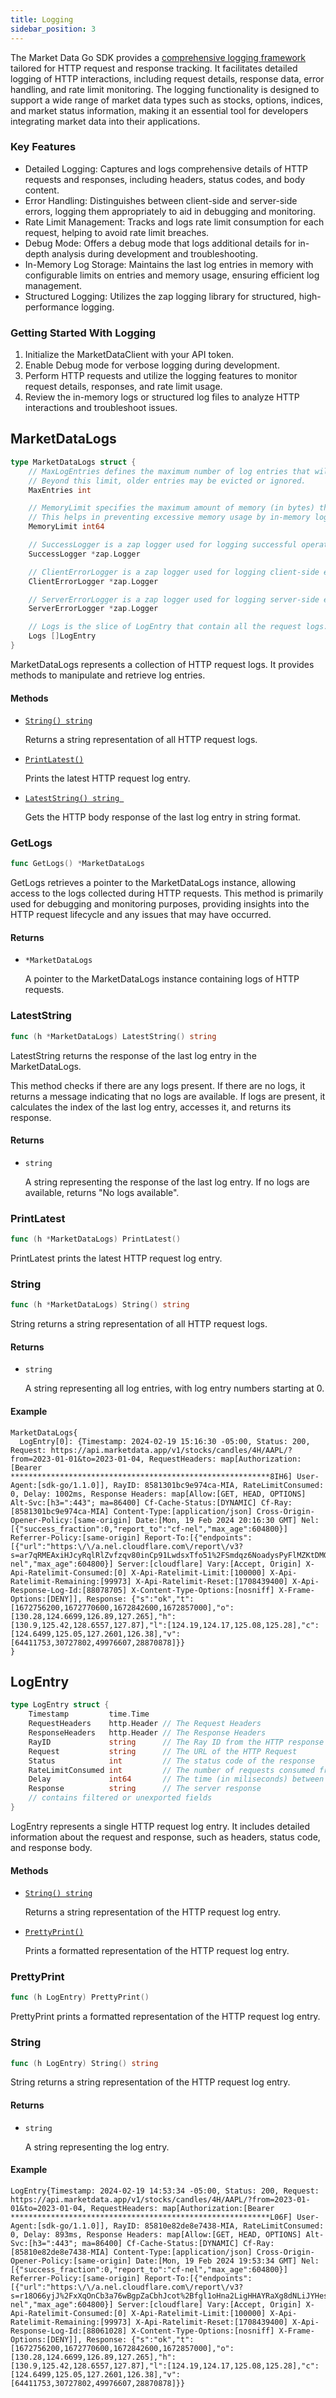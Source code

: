 ```yaml
---
title: Logging
sidebar_position: 3
---
```






The Market Data Go SDK provides a [comprehensive logging framework](<https://www.marketdata.app/docs/sdk/go/logging>) tailored for HTTP request and response tracking. It facilitates detailed logging of HTTP interactions, including request details, response data, error handling, and rate limit monitoring. The logging functionality is designed to support a wide range of market data types such as stocks, options, indices, and market status information, making it an essential tool for developers integrating market data into their applications.

### Key Features

- Detailed Logging: Captures and logs comprehensive details of HTTP requests and responses, including headers, status codes, and body content.
- Error Handling: Distinguishes between client\-side and server\-side errors, logging them appropriately to aid in debugging and monitoring.
- Rate Limit Management: Tracks and logs rate limit consumption for each request, helping to avoid rate limit breaches.
- Debug Mode: Offers a debug mode that logs additional details for in\-depth analysis during development and troubleshooting.
- In\-Memory Log Storage: Maintains the last log entries in memory with configurable limits on entries and memory usage, ensuring efficient log management.
- Structured Logging: Utilizes the zap logging library for structured, high\-performance logging.

### Getting Started With Logging

1. Initialize the MarketDataClient with your API token.
2. Enable Debug mode for verbose logging during development.
3. Perform HTTP requests and utilize the logging features to monitor request details, responses, and rate limit usage.
4. Review the in\-memory logs or structured log files to analyze HTTP interactions and troubleshoot issues.


<a name="MarketDataLogs"></a>
## MarketDataLogs

```go
type MarketDataLogs struct {
    // MaxLogEntries defines the maximum number of log entries that will be stored in memory.
    // Beyond this limit, older entries may be evicted or ignored.
    MaxEntries int

    // MemoryLimit specifies the maximum amount of memory (in bytes) that can be used for storing log entries.
    // This helps in preventing excessive memory usage by in-memory log storage.
    MemoryLimit int64

    // SuccessLogger is a zap logger used for logging successful operations.
    SuccessLogger *zap.Logger

    // ClientErrorLogger is a zap logger used for logging client-side errors.
    ClientErrorLogger *zap.Logger

    // ServerErrorLogger is a zap logger used for logging server-side errors.
    ServerErrorLogger *zap.Logger

    // Logs is the slice of LogEntry that contain all the request logs.
    Logs []LogEntry
}
```

MarketDataLogs represents a collection of HTTP request logs. It provides methods to manipulate and retrieve log entries.

#### Methods

- <a href="#LogEntry.String">`String() string`</a>

  Returns a string representation of all HTTP request logs.

- <a href="#MarketDataLogs.PrintLatest">`PrintLatest()`</a>

  Prints the latest HTTP request log entry.

- <a href="#MarketDataLogs.LatestString">`LatestString() string `</a>

  Gets the HTTP body response of the last log entry in string format.




<a name="GetLogs"></a>
### GetLogs

```go
func GetLogs() *MarketDataLogs
```

GetLogs retrieves a pointer to the MarketDataLogs instance, allowing access to the logs collected during HTTP requests. This method is primarily used for debugging and monitoring purposes, providing insights into the HTTP request lifecycle and any issues that may have occurred.

#### Returns

- `*MarketDataLogs`

  A pointer to the MarketDataLogs instance containing logs of HTTP requests.


<a name="MarketDataLogs.LatestString"></a>
### LatestString

```go
func (h *MarketDataLogs) LatestString() string
```

LatestString returns the response of the last log entry in the MarketDataLogs.

This method checks if there are any logs present. If there are no logs, it returns a message indicating that no logs are available. If logs are present, it calculates the index of the last log entry, accesses it, and returns its response.

#### Returns

- `string`

  A string representing the response of the last log entry. If no logs are available, returns "No logs available".


<a name="MarketDataLogs.PrintLatest"></a>
### PrintLatest

```go
func (h *MarketDataLogs) PrintLatest()
```

PrintLatest prints the latest HTTP request log entry.

<a name="MarketDataLogs.String"></a>
### String

```go
func (h *MarketDataLogs) String() string
```

String returns a string representation of all HTTP request logs.

#### Returns

- `string`

  A string representing all log entries, with log entry numbers starting at 0.


#### Example

```
MarketDataLogs{
  LogEntry[0]: {Timestamp: 2024-02-19 15:16:30 -05:00, Status: 200, Request: https://api.marketdata.app/v1/stocks/candles/4H/AAPL/?from=2023-01-01&to=2023-01-04, RequestHeaders: map[Authorization:[Bearer **********************************************************8IH6] User-Agent:[sdk-go/1.1.0]], RayID: 8581301bc9e974ca-MIA, RateLimitConsumed: 0, Delay: 1002ms, Response Headers: map[Allow:[GET, HEAD, OPTIONS] Alt-Svc:[h3=":443"; ma=86400] Cf-Cache-Status:[DYNAMIC] Cf-Ray:[8581301bc9e974ca-MIA] Content-Type:[application/json] Cross-Origin-Opener-Policy:[same-origin] Date:[Mon, 19 Feb 2024 20:16:30 GMT] Nel:[{"success_fraction":0,"report_to":"cf-nel","max_age":604800}] Referrer-Policy:[same-origin] Report-To:[{"endpoints":[{"url":"https:\/\/a.nel.cloudflare.com\/report\/v3?s=ar7qRMEAxiHJcyRqlRlZvfzqv80inCp91LwdsxTfo51%2FSmdqz6NoadysPyFlMZKtDMG1IsDllX0GXXPjNsvjg4gQBr%2FLJ8G5Ad1z5lDXfhqrSee7umXzVf7dYmAFwq4x4sPMANE%3D"}],"group":"cf-nel","max_age":604800}] Server:[cloudflare] Vary:[Accept, Origin] X-Api-Ratelimit-Consumed:[0] X-Api-Ratelimit-Limit:[100000] X-Api-Ratelimit-Remaining:[99973] X-Api-Ratelimit-Reset:[1708439400] X-Api-Response-Log-Id:[88078705] X-Content-Type-Options:[nosniff] X-Frame-Options:[DENY]], Response: {"s":"ok","t":[1672756200,1672770600,1672842600,1672857000],"o":[130.28,124.6699,126.89,127.265],"h":[130.9,125.42,128.6557,127.87],"l":[124.19,124.17,125.08,125.28],"c":[124.6499,125.05,127.2601,126.38],"v":[64411753,30727802,49976607,28870878]}}
}
```



<a name="LogEntry"></a>
## LogEntry

```go
type LogEntry struct {
    Timestamp         time.Time
    RequestHeaders    http.Header // The Request Headers
    ResponseHeaders   http.Header // The Response Headers
    RayID             string      // The Ray ID from the HTTP response
    Request           string      // The URL of the HTTP Request
    Status            int         // The status code of the response
    RateLimitConsumed int         // The number of requests consumed from the rate limit
    Delay             int64       // The time (in miliseconds) between the request and the server's response
    Response          string      // The server response
    // contains filtered or unexported fields
}
```

LogEntry represents a single HTTP request log entry. It includes detailed information about the request and response, such as headers, status code, and response body.

#### Methods

- <a href="#LogEntry.String">`String() string`</a>

  Returns a string representation of the HTTP request log entry.

- <a href="#LogEntry.PrettyPrint">`PrettyPrint()`</a>

  Prints a formatted representation of the HTTP request log entry.




<a name="LogEntry.PrettyPrint"></a>
### PrettyPrint

```go
func (h LogEntry) PrettyPrint()
```

PrettyPrint prints a formatted representation of the HTTP request log entry.

<a name="LogEntry.String"></a>
### String

```go
func (h LogEntry) String() string
```

String returns a string representation of the HTTP request log entry.

#### Returns

- `string`

  A string representing the log entry.


#### Example

```
LogEntry{Timestamp: 2024-02-19 14:53:34 -05:00, Status: 200, Request: https://api.marketdata.app/v1/stocks/candles/4H/AAPL/?from=2023-01-01&to=2023-01-04, RequestHeaders: map[Authorization:[Bearer **********************************************************L06F] User-Agent:[sdk-go/1.1.0]], RayID: 85810e82de8e7438-MIA, RateLimitConsumed: 0, Delay: 893ms, Response Headers: map[Allow:[GET, HEAD, OPTIONS] Alt-Svc:[h3=":443"; ma=86400] Cf-Cache-Status:[DYNAMIC] Cf-Ray:[85810e82de8e7438-MIA] Content-Type:[application/json] Cross-Origin-Opener-Policy:[same-origin] Date:[Mon, 19 Feb 2024 19:53:34 GMT] Nel:[{"success_fraction":0,"report_to":"cf-nel","max_age":604800}] Referrer-Policy:[same-origin] Report-To:[{"endpoints":[{"url":"https:\/\/a.nel.cloudflare.com\/report\/v3?s=r18O66yjJ%2FxXqOnCb3a76wBgpZaCbhJcot%2Bfgl1oHna2LigHHAYRaXg8dNLiJYHes0ezAaIdXLhVNGQBo%2FBAte6%2ByNcaZku5cV19FPyiD2%2BKXJeEtnFN6pJUsUA77sxk%2FfWxOFU%3D"}],"group":"cf-nel","max_age":604800}] Server:[cloudflare] Vary:[Accept, Origin] X-Api-Ratelimit-Consumed:[0] X-Api-Ratelimit-Limit:[100000] X-Api-Ratelimit-Remaining:[99973] X-Api-Ratelimit-Reset:[1708439400] X-Api-Response-Log-Id:[88061028] X-Content-Type-Options:[nosniff] X-Frame-Options:[DENY]], Response: {"s":"ok","t":[1672756200,1672770600,1672842600,1672857000],"o":[130.28,124.6699,126.89,127.265],"h":[130.9,125.42,128.6557,127.87],"l":[124.19,124.17,125.08,125.28],"c":[124.6499,125.05,127.2601,126.38],"v":[64411753,30727802,49976607,28870878]}}
```


